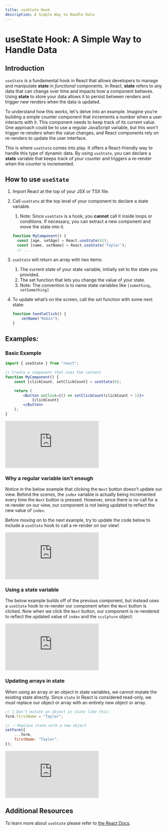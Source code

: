 ```yaml
---
title: useState Hook
description: A Simple Way to Handle Data
---
```



# useState Hook: A Simple Way to Handle Data

## Introduction

`useState` is a fundamental hook in React that allows developers to manage and manipulate **state** in _functional_ components. In React, **state** refers to any data that can change over time and impacts how a component behaves. Using **state** to store your data allows it to persist between renders and trigger new renders when the data is updated.

To understand how this works, let's delve into an example. Imagine you’re building a simple counter component that increments a number when a user interacts with it. This component needs to keep track of its current value. One approach could be to use a regular JavaScript variable, but this won't trigger re-renders when the value changes, and React components rely on re-renders to update the user interface.

This is where `useState` comes into play. It offers a React-friendly way to handle this type of dynamic data. By using `useState`, you can declare a **state** variable that keeps track of your counter and triggers a re-render when the counter is incremented.

## How to use `useState`

1. Import React at the top of your JSX or TSX file.
2. Call `useState` at the top level of your component to declare a state variable.

    1. Note: Since `useState` is a hook, you **cannot** call it inside loops or conditions. If necessary, you can extract a new component and move the state into it.

    ```jsx
    function MyComponent() {
      const [age, setAge] = React.useState(42);
      const [name, setName] = React.useState('Taylor');
      // ...
    ```

3. `useState` will return an array with two items:
    1. The current state of your state variable, initially set to the state you provided.
    2. The set function that lets you change the value of your state.
    3. Note: The convention is to name state variables like `[something, setSomething]`
4. To update what’s on the screen, call the _set_ function with some next state:

    ```jsx
    function handleClick() {
        setName("Robin");
    }
    ```

## Examples:

### Basic Example

```jsx
import { useState } from "react";

// Create a component that uses the context
function MyComponent() {
    const [clickCount, setClickCount] = useState(0);

    return (
        <Button onClick={() => setClickCount(clickCount + 1)}>
            {clickCount}
        </Button>
    );
}
```

<Embed src="https://codesandbox.io/embed/morning-bash-6wz9ly?fontsize=14&hidenavigation=1&theme=dark" />

### Why a regular variable isn’t enough

Notice in the below example that clicking the `Next` button doesn’t update our view. Behind the scenes, the `index` variable is actually being incremented every time the `Next` button is pressed. However, since there is no call for a re-render on our view, our component is not being updated to reflect the new value of `index`.

Before moving on to the next example, try to update the code below to include a `useState` hook to call a re-render on our view!

<Embed src="https://codesandbox.io/embed/usestate-nostate-2cwxsf?fontsize=14&hidenavigation=1&module=%2FApp.js&theme=dark" />

### Using a state variable

The below example builds off of the previous component, but instead uses a `useState` hook to re-render our component when the `Next` button is clicked. Now when we click the `Next` button, our component is re-rendered to reflect the updated value of `index` and the `sculpture` object.

<Embed src="https://codesandbox.io/embed/fast-mountain-s32q2s?fontsize=14&hidenavigation=1&module=%2FApp.js&theme=dark" />

### Updating arrays in state

When using an array or an object in state variables, we cannot mutate the existing state directly. Since `state` in React is considered read-only, we must replace our object or array with an entirely new object or array.

```jsx
// 🚩 Don't mutate an object in state like this:
form.firstName = "Taylor";
```

```jsx
// ✅ Replace state with a new object
setForm({
    ...form,
    firstName: "Taylor",
});
```

<Embed src="https://codesandbox.io/embed/usestate-arrayexample-f4r6gs?fontsize=14&hidenavigation=1&theme=dark" />

## Additional Resources

To learn more about `useState` please refer to [the React Docs](https://react.dev/reference/react/useState).

